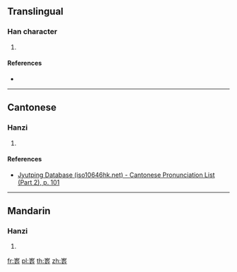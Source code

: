 ==Translingual==

===Han character===
{{Han char|rn=46|rad=山|as=13|sn=16|four=|canj=UMOG,XUMOG|ids=⿳山豕⿰土土}}

# {{defn|Han|sort=山13}}

====References====
* {{Han ref|kx=0321.080|dkj=08534|hdz=10800.050|uh=5DB3|ud=23987}}

----

==Cantonese==

===Hanzi===
{{yue-hanzi|jyut=[[dei6]]|y=dei6}}

# {{defn|lang=yue|sort=山13}}

====References====
* [http://www.iso10646hk.net/jp/document/download.jsp Jyutping Database (iso10646hk.net) - Cantonese Pronunciation List (Part 2), p. 101]

----

==Mandarin==

===Hanzi===
{{cmn-hanzi|pin=[[dì]] ([[di4]])|wg=ti<sup>4</sup>}}

# {{defn|lang=cmn|sort=山13}}

[[fr:嶳]]
[[pl:嶳]]
[[th:嶳]]
[[zh:嶳]]